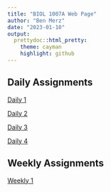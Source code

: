 ```yaml
---
title: "BIOL 1007A Web Page"
author: "Ben Merz"
date: "2023-01-10"
output: 
  prettydoc::html_pretty:
    theme: cayman
    highlight: github
---
```


## Daily Assignments

[Daily 1](Assignment_1.html)

[Daily 2](Assignment_2.html)

[Daily 3](Assignment_3.html)

[Daily 4](Assignment_4.html)

## Weekly Assignments

[Weekly 1](Weekly_1.html)